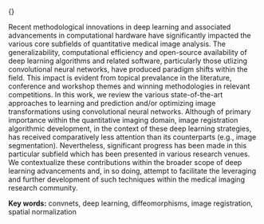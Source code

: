 
\Large
{\bf Abstract}

\normalsize

Recent methodological innovations in deep learning and associated advancements in computational
hardware have significantly impacted the various core subfields of quantitative medical image
analysis.  The generalizability, computational efficiency and open-source
availability of deep learning algorithms and related software, particularly those utlizing convolutional neural
networks, have produced paradigm shifts within the field.  This impact is evident from topical prevalance
in the literature, conference and workshop themes and winning methodologies in relevant competitions.
In this work, we review the various state-of-the-art approaches to learning and prediction
and/or optimizing image transformations using convolutional neural networks.   Although of
primary importance within the
quantitative imaging domain, image registration algorithmic development, in the context of these
deep learning strategies, has received comparatively less attention than its counterparts (e.g.,
image segmentation).  Nevertheless, significant progress has been made in this particular subfield
which has been presented in various research venues.  We contextualize these contributions within the broader scope of
deep learning advancements and, in so doing, attempt to facilitate the leveraging and further
development of such techniques within the medical imaging research community.

__Key words:__  convnets, deep learning, diffeomorphisms, image registration, spatial normalization


\clearpage
